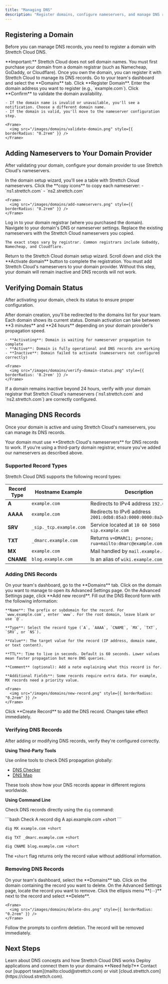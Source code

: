 ```yaml
---
title: "Managing DNS"
description: "Register domains, configure nameservers, and manage DNS records on Strettch Cloud."
---
```


## Registering a Domain

Before you can manage DNS records, you need to register a domain with Strettch Cloud DNS.

<Note>
**Important:** Strettch Cloud does not sell domain names. You must first purchase your domain from a domain registrar (such as Namecheap, GoDaddy, or Cloudflare). Once you own the domain, you can register it with Strettch Cloud to manage its DNS records.
</Note>

<Steps>
  <Step title="Navigate to Domains">
    Go to your team's dashboard and select the **Domains** tab.
  </Step>

  <Step title="Register Domain">
    Click **Register Domain**. Enter the domain address you want to register (e.g., `example.com`).
  </Step>

  <Step title="Validate Domain">
    Click **Confirm** to validate the domain availability.

    - If the domain name is invalid or unavailable, you'll see a notification. Choose a different domain name.
    - If the domain is valid, you'll move to the nameserver configuration step.

    <Frame>
      <img src="/images/domains/validate-domain.png" style={{ borderRadius: "0.2rem" }} />
    </Frame>
  </Step>
</Steps>

## Adding Nameservers to Your Domain Provider

After validating your domain, configure your domain provider to use Strettch Cloud's nameservers.

<Steps>
  <Step title="Copy Nameservers">
    In the domain setup wizard, you'll see a table with Strettch Cloud nameservers. Click the **copy icons** to copy each nameserver:
    - `ns1.strettch.com`
    - `ns2.strettch.com`

    <Frame>
      <img src="/images/domains/add-nameservers.png" style={{ borderRadius: "0.2rem" }} />
    </Frame>
  </Step>

  <Step title="Update Domain Provider">
    Log in to your domain registrar (where you purchased the domain). Navigate to your domain's DNS or nameserver settings. Replace the existing nameservers with the Strettch Cloud nameservers you copied.

    The exact steps vary by registrar. Common registrars include GoDaddy, Namecheap, and Cloudflare.
  </Step>

  <Step title="Activate Domain">
    Return to the Strettch Cloud domain setup wizard. Scroll down and click the **Activate domain** button to complete the registration.
  </Step>
</Steps>

<Warning>
  You must add Strettch Cloud's nameservers to your domain provider. Without this step, your domain will remain inactive and DNS records will not work.
</Warning>

## Verifying Domain Status

After activating your domain, check its status to ensure proper configuration.

<Steps>
  <Step title="View Domain List">
    After domain creation, you'll be redirected to the domains list for your team. Each domain shows its current status.
  </Step>

  <Step title="Understand Status Indicators">
    Domain activation can take between **3 minutes** and **24 hours** depending on your domain provider's propagation speed.

    - **Activating**: Domain is waiting for nameserver propagation to complete
    - **Active**: Domain is fully operational and DNS records are working
    - **Inactive**: Domain failed to activate (nameservers not configured correctly)

    <Frame>
      <img src="/images/domains/verify-domain-status.png" style={{ borderRadius: '0.2rem' }} />
    </Frame>
  </Step>
</Steps>

<Warning>
  If a domain remains inactive beyond 24 hours, verify with your domain registrar that Strettch Cloud's nameservers (`ns1.strettch.com` and `ns2.strettch.com`) are correctly configured.
</Warning>

## Managing DNS Records

Once your domain is active and using Strettch Cloud's nameservers, you can manage its DNS records.

<Warning>
  Your domain must use **Strettch Cloud's nameservers** for DNS records to work. If you're using a third-party domain registrar, ensure you've added our nameservers as described above.
</Warning>

### Supported Record Types

Strettch Cloud DNS supports the following record types:

| Record Type | Hostname Example | Description |
| ----------- | ---------------- | ----------- |
| **A** | `example.com` | Redirects to IPv4 address `192.0.2.1` |
| **AAAA** | `example.com` | Redirects to IPv6 address `2001:0db8:85a3:0000:0000:8a2e:0370:733` |
| **SRV** | `_sip._tcp.example.com` | Service located at `10 60 5060 sip.example.com` |
| **TXT** | `_dmarc.example.com` | Returns `v=DMARC1; p=none; rua=mailto:dmarc@example.com` |
| **MX** | `example.com` | Mail handled by `mail.example.com` |
| **CNAME** | `blog.example.com` | Is an alias of `wiki.example.com` |

### Adding DNS Records

<Steps>
  <Step title="Select Domain">
    On your team's dashboard, go to the **Domains** tab. Click on the domain you want to manage to open its Advanced Settings page.
  </Step>

  <Step title="Create Record">
    On the Advanced Settings page, click **Add new record**. Fill out the DNS Record form with the following information:

    **Name**: The prefix or subdomain for the record. For `www.example.com`, enter `www`. For the root domain, leave blank or use `@`.

    **Type**: Select the record type (`A`, `AAAA`, `CNAME`, `MX`, `TXT`, `SRV`, or `NS`).

    **Value**: The target value for the record (IP address, domain name, or text content).

    **TTL**: Time to live in seconds. Default is 60 seconds. Lower values mean faster propagation but more DNS queries.

    **Comment** (optional): Add a note explaining what this record is for.

    **Additional Fields**: Some records require extra data. For example, MX records need a priority value.

    <Frame>
      <img src="/images/domains/new-record.png" style={{ borderRadius: "0.2rem" }} />
    </Frame>
  </Step>

  <Step title="Save Record">
    Click **Create Record** to add the DNS record. Changes take effect immediately.
  </Step>
</Steps>

### Verifying DNS Records

After adding or modifying DNS records, verify they're configured correctly.

**Using Third-Party Tools**

Use online tools to check DNS propagation globally:
- [DNS Checker](https://dnschecker.org)
- [DNS Map](https://dnsmap.io)

These tools show how your DNS records appear in different regions worldwide.

**Using Command Line**

Check DNS records directly using the `dig` command:

<CodeGroup>
```bash Check A record
dig A api.example.com +short
```

```bash Check MX record
dig MX example.com +short
```

```bash Check TXT record
dig TXT _dmarc.example.com +short
```

```bash Check CNAME record
dig CNAME blog.example.com +short
```
</CodeGroup>

The `+short` flag returns only the record value without additional information.

### Removing DNS Records

<Steps>
  <Step title="Navigate to Domain">
    On your team's dashboard, select the **Domains** tab. Click on the domain containing the record you want to delete.
  </Step>

  <Step title="Delete Record">
    On the Advanced Settings page, locate the record you want to remove. Click the ellipsis menu **(⋯)** next to the record and select **Delete**.

    <Frame>
      <img src="/images/domains/delete-dns.png" style={{ borderRadius: "0.2rem" }} />
    </Frame>
  </Step>

  <Step title="Confirm Deletion">
    Follow the prompts to confirm deletion. The record will be removed immediately.
  </Step>
</Steps>

## Next Steps

<CardGroup cols={2}>
  <Card title="DNS Overview" icon="book" href="/services/dns/overview">
    Learn about DNS concepts and how Strettch Cloud DNS works
  </Card>
  <Card title="SC Compute" icon="server" href="/services/compute/overview">
    Deploy applications and connect them to your domains
  </Card>
</CardGroup>

<Note>
  **Need help?** Contact our [support team](mailto:cloud@strettch.com) or visit [cloud.strettch.com](https://cloud.strettch.com).
</Note>
